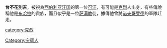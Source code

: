 {{Unreferenced|time=2022-01-26T03:20:08+00:00}}
'''台不花別吉'''，被視為[[西伯利亚汗国|西伯利亚汗国]]的第一位[[可汗|可汗]]，有可能是[[克烈|克烈]]人出身，有些傳說稱他是[[布哈拉|布哈拉]]的貴族，而且似乎是一位[[萨满教|萨满教]]徒，據傳他曾將[[诺夫哥罗德|诺夫哥罗德]]的軍隊赶走。

[[Category:突厥人|Category:突厥人]]
[[category:克烈|category:克烈]]